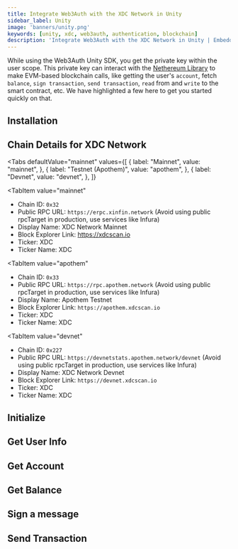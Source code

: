 ```yaml
---
title: Integrate Web3Auth with the XDC Network in Unity
sidebar_label: Unity
image: 'banners/unity.png'
keywords: [unity, xdc, web3auth, authentication, blockchain]
description: 'Integrate Web3Auth with the XDC Network in Unity | Embedded Wallets'
---
```



<SEO
  title="Integrate Web3Auth with the XDC Network in Unity"
  description="Integrate Web3Auth with the XDC Network in Unity | Embedded Wallets"
  image="https://web3auth.io/docs/banners/xdc.png"
  slug="/embedded-wallets/connect-blockchain/evm/xdc/unity"
/>

While using the Web3Auth Unity SDK, you get the private key within the user scope. This private key can interact with the [Nethereum Library](https://nethereum.com/) to make EVM-based blockchain calls, like getting the user's `account`, fetch `balance`, `sign transaction`, `send transaction`, `read` from and `write` to the smart contract, etc. We have highlighted a few here to get you started quickly on that.

## Installation

<InstallationSnippet />

## Chain Details for XDC Network

<Tabs
 defaultValue="mainnet"
  values={[
    { label: "Mainnet", value: "mainnet", },
    { label: "Testnet (Apothem)", value: "apothem", },
    { label: "Devnet", value: "devnet", },
  ]}
>
<TabItem
  value="mainnet"
>

- Chain ID: `0x32`
- Public RPC URL: `https://erpc.xinfin.network` (Avoid using public rpcTarget in production, use services like Infura)
- Display Name: XDC Network Mainnet
- Block Explorer Link: https://xdcscan.io
- Ticker: XDC
- Ticker Name: XDC

</TabItem>

<TabItem
  value="apothem"
>

- Chain ID: `0x33`
- Public RPC URL: `https://rpc.apothem.network` (Avoid using public rpcTarget in production, use services like Infura)
- Display Name: Apothem Testnet
- Block Explorer Link: `https://apothem.xdcscan.io`
- Ticker: XDC
- Ticker Name: XDC

</TabItem>

<TabItem
  value="devnet"
>

- Chain ID: `0x227`
- Public RPC URL: `https://devnetstats.apothem.network/devnet` (Avoid using public rpcTarget in production, use services like Infura)
- Display Name: XDC Network Devnet
- Block Explorer Link: `https://devnet.xdcscan.io`
- Ticker: XDC
- Ticker Name: XDC

</TabItem>
</Tabs>

## Initialize

<InitialisationSnippet />

## Get User Info

<UserInfoSnippet />

## Get Account

<GetAccountSnippet />

## Get Balance

<GetBalanceSnippet />

## Sign a message

<SignMessageSnippet />

## Send Transaction

<SendTransactionSnippet />
